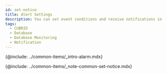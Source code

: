 ```yaml
---
id: set-notice
title: Alert Settings
description: You can set event conditions and receive notifications in various forms.
tags:
  - CUBRID
  - Database
  - Database Monitoring
  - Notification
---
```


{@include: ../common-items/_intro-alarm.mdx}

{@include: ../common-items/_note-common-set-notice.mdx}
